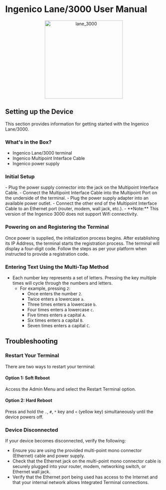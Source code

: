 # Ingenico Lane/3000 User Manual

<p align="center">
  <img src="/images/pos-devices/lane_3000.png" alt="lane_3000" width="250" />
</p>

## Setting up the Device

This section provides information for getting started with the Ingenico Lane/3000.

### What's in the Box?

- Ingenico Lane/3000 terminal
- Ingenico Multipoint Interface Cable
- Ingenico power supply

### Initial Setup

<Steps>
  <Step title="Power Connection">
    - Plug the power supply connector into the jack on the Multipoint Interface Cable.
    - Connect the Multipoint Interface Cable into the Multipoint Port on the underside of the terminal.
    - Plug the power supply adapter into an available power outlet.
  </Step>

  <Step title="Network Connection">
    - Connect the other end of the Multipoint Interface Cable to an Ethernet port (router, modem, wall jack, etc.).
    - **Note:** This version of the Ingenico 3000 does not support Wifi connectivity.
  </Step>
</Steps>

### Powering on and Registering the Terminal

<Steps>
  <Step title="Initialize">
    Once power is supplied, the initialization process begins.
  </Step>

<Step title="Establish Connection">
  After establishing its IP Address, the terminal starts the registration
  process.
</Step>

  <Step title="Register Device">
    The terminal will display a four-digit code. Follow the steps as per your platform when instructed to provide a registration code.
  </Step>
</Steps>

### Entering Text Using the Multi-Tap Method

- Each number key represents a set of letters. Pressing the key multiple times will cycle through the numbers and letters.
  - For example, pressing `2`:
    - Once enters the number `2`.
    - Twice enters a lowercase `a`.
    - Three times enters a lowercase `b`.
    - Four times enters a lowercase `c`.
    - Five times enters a capital `A`.
    - Six times enters a capital `B`.
    - Seven times enters a capital `C`.

## Troubleshooting

### Restart Your Terminal

There are two ways to restart your terminal:

#### Option 1: Soft Reboot

Access the Admin Menu and select the Restart Terminal option.

#### Option 2: Hard Reboot

Press and hold the `.`, `#`, `*` key and `<` (yellow key) simultaneously until the device powers off.

### Device Disconnected

If your device becomes disconnected, verify the following:

- Ensure you are using the provided multi-point mono connector (Ethernet) cable and power supply.
- Check that the Ethernet jack on the multi-point mono connector cable is securely plugged into your router, modem, networking switch, or Ethernet wall jack.
- Verify that the Ethernet port being used has access to the Internet and that your internal network allows Integrated Terminal connections.
